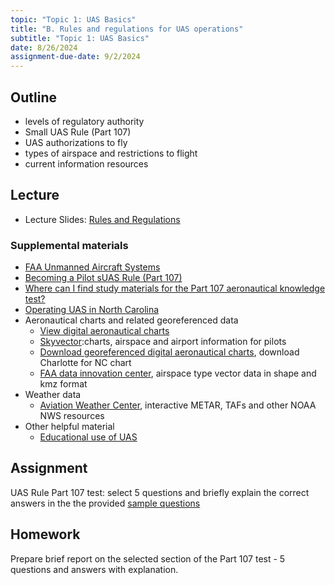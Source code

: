 ```yaml
---
topic: "Topic 1: UAS Basics"
title: "B. Rules and regulations for UAS operations"
subtitle: "Topic 1: UAS Basics"
date: 8/26/2024
assignment-due-date: 9/2/2024
---
```


## Outline

* levels of regulatory authority
* Small UAS Rule (Part 107)
* UAS authorizations to fly
* types of airspace and restrictions to flight
* current information resources 

## Lecture

* Lecture Slides: [Rules and Regulations](lectures/lecture_1b.qmd)

### Supplemental materials

* [FAA Unmanned Aircraft Systems](https://www.faa.gov/uas/)
* [Becoming a Pilot sUAS Rule (Part 107)](https://www.faa.gov/uas/commercial_operators/become_a_drone_pilot/)
* [Where can I find study materials for the Part 107 aeronautical knowledge test?](https://www.faa.gov/faq/where-can-i-find-study-materials-part-107-aeronautical-knowledge-test)
* [Operating UAS in North Carolina](https://www.ncdot.gov/aviation/uas/)
* Aeronautical charts and related georeferenced data
    * [View digital aeronautical charts](https://vfrmap.com/)
    * [Skyvector](https://skyvector.com/):charts, airspace and airport information for pilots
    * [Download georeferenced digital aeronautical charts](http://www.faa.gov/air_traffic/flight_info/aeronav/digital_products/vfr/), download Charlotte for NC chart
    * [FAA data innovation center](https://www.faa.gov/nextgen/equipadsb/research/airspace/media/2020ADS-BAirspaceMap.kmz), airspace type vector data in shape and kmz format 
* Weather data
    * [Aviation Weather Center](https://www.aviationweather.gov/), interactive METAR, TAFs and other NOAA NWS resources 
* Other helpful material
    * [Educational use of UAS](https://drive.google.com/open?id=0B8j08KoSleFQd3gzdElMOHJKMHM) 


## Assignment

UAS Rule Part 107 test: select 5 questions and briefly explain the correct answers in the the provided [sample questions](https://www.faa.gov/sites/faa.gov/files/training_testing/testing/test_questions/uag_questions.pdf) 

## Homework

Prepare brief report on the selected section of the Part 107 test - 5 questions and answers with explanation. 
